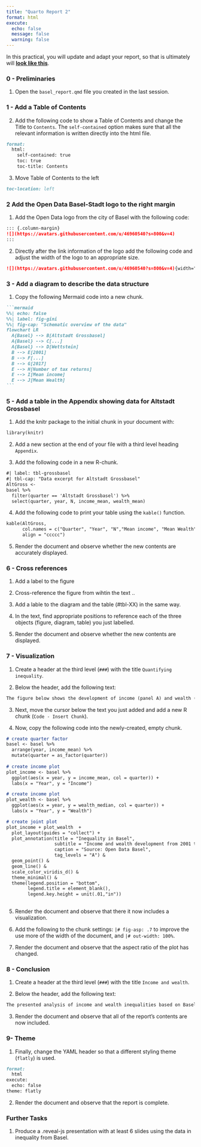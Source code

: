 ```yaml
---
title: "Quarto Report 2"
format: html
execute: 
  echo: false
  message: false
  warning: false
---
```


In this practical, you will update and adapt your report, so that is ultimately will   [**look like this**](Report2.html).

### 0 - Preliminaries

1. Open the `basel_report.qmd` file you created in the last session.

### 1 - Add a Table of Contents

2. Add the following code to show a Table of Contents and change the Title to `Contents`. The `self-contained` option makes sure that all the relevant information is written directly into the html file.

```markdown
format: 
  html: 
    self-contained: true
    toc: true
    toc-title: Contents
```

3. Move Table of Contents to the left

```markdown
toc-location: left
```

### 2 Add the Open Data Basel-Stadt logo to the right margin

1. Add the Open Data logo from the city of Basel with the following code:

```markdown
::: {.column-margin}
![](https://avatars.githubusercontent.com/u/46960540?s=800&v=4)
:::
```

2. Directly after the link information of the logo add the following code and adjust the width of the logo to an appropriate size.

```markdown
![](https://avatars.githubusercontent.com/u/46960540?s=800&v=4){width="X"}
```

### 3 - Add a diagram to describe the data structure

1. Copy the following Mermaid code into a new chunk. 

````markdown
```mermaid
%%| echo: false
%%| label: fig-gini
%%| fig-cap: "Schematic overview of the data"
flowchart LR
  A{Basel} --> B[Altstadt Grossbasel]
  A{Basel} --> C[...]
  A{Basel} --> D[Wettstein]
  B --> E[2001]
  B --> F[...]
  B --> G[2017]
  E --> H[Number of tax returns]
  E --> I[Mean income]
  E --> J[Mean Wealth]
```
````

### 5 - Add a table in the Appendix showing data for Altstadt Grossbasel

1. Add the knitr package to the initial chunk in your document with:

```markdown
library(knitr)
```

2. Add a new section at the end of your file with a third level heading `Appendix`.

3. Add the following code in a new R-chunk.

`````markdown
#| label: tbl-grossbasel
#| tbl-cap: "Data excerpt for Altstadt Grossbasel"
AltGross <- 
basel %>%
  filter(quarter == 'Altstadt Grossbasel') %>%
  select(quarter, year, N, income_mean, wealth_mean)
`````

4. Add the following code to print your table using the `kable()` function.

```markdown
kable(AltGross,
      col.names = c("Quarter", "Year", "N","Mean income", "Mean Wealth"),
      align = "ccccc")
```

5. Render the document and observe whether the new contents are accurately displayed. 


### 6 - Cross references

1. Add a label to the figure 

2. Cross-reference the figure from wihtin the text ..


3. Add a lable to the diagram and the table (#tbl-XX) in the same way. 

3. In the text, find appropriate positions to reference each of the three objects (figure, diagram, table) you just labelled.

4. Render the document and observe whether the new contents are displayed. 

### 7 - Visualization

1. Create a header at the third level (`###`) with the title `Quantifying inequality`. 

2. Below the header, add the following text:

```markdown
The figure below shows the development of income (panel A) and wealth (panel B) in Basel's quarters in the years 2001 to 2017. It can be observed that the incomes in poorer quarters in 2001 declined with time, whereas those of richer quarters rose. Similarly, wealth in poorer quarters rose less strongly than wealth in quarters that started out wealthier. These results suggest a widening of income and wealth inequality in Basel.
```

3. Next, move the cursor below the text you just added and add a new R chunk (`Code - Insert Chunk`).

4. Now, copy the following code into the newly-created, empty chunk. 

```markdown
# create quarter factor
basel <- basel %>%
  arrange(year, income_mean) %>% 
  mutate(quarter = as_factor(quarter)) 
  
# create income plot
plot_income <- basel %>% 
  ggplot(aes(x = year, y = income_mean, col = quarter)) +
  labs(x = "Year", y = "Income")

# create income plot
plot_wealth <- basel %>%
  ggplot(aes(x = year, y = wealth_median, col = quarter)) +
  labs(x = "Year", y = "Wealth")

# create joint plot
plot_income + plot_wealth  + 
  plot_layout(guides = "collect") +
  plot_annotation(title = "Inequality in Basel",
                  subtitle = "Income and wealth development from 2001 to 2017",
                  caption = "Source: Open Data Basel",
                  tag_levels = "A") & 
  geom_point() & 
  geom_line() &
  scale_color_viridis_d() &
  theme_minimal() &
  theme(legend.position = "bottom",
        legend.title = element_blank(),
        legend.key.height = unit(.01,"in"))
  
```

5. Render the document and observe that there it now includes a visualization.

6. Add the following to the chunk settings: `|# fig-asp: .7` to improve the use more of the width of the document, and `|# out-width: 100%`.

5. Render the document and observe that the aspect ratio of the plot has changed.

### 8 - Conclusion

1. Create a header at the third level (`###`) with the title `Income and wealth`. 

2. Below the header, add the following text:

```markdown
The presented analysis of income and wealth inequalities based on Basel's quarters comes with several limitations. Most importantly, the analysis does not account for mobility, implying that some of the temporal differences could driven by changes in the quarters' inhabitants. More detailed analyses which track inhabited across time will be needed to  demonstrate conclusively a widening of inequality in Basel.
```

3. Render the document and observe that all of the report's contents are now included.

### 9- Theme

1. Finally, change the YAML header so that a different styling theme (`flatly`) is used. 

````markdown
format: 
  html
execute:
  echo: false
theme: flatly
````

2. Render the document and observe that the report is complete.

### Further Tasks

1. Produce a .reveal-js presentation with at least 6 slides using the data in inequality from Basel. 
